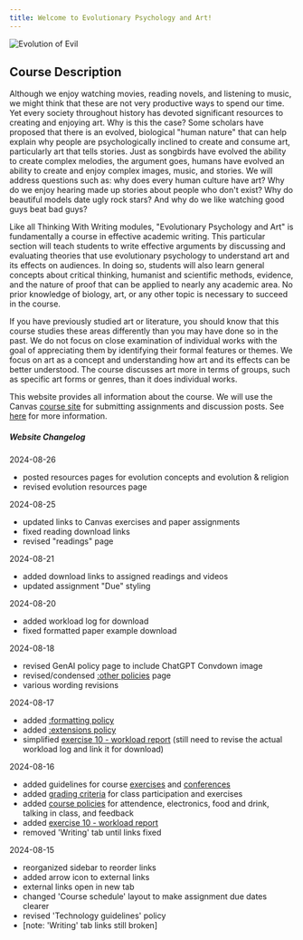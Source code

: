 ```yaml
---
title: Welcome to Evolutionary Psychology and Art!
---
```


<img src="/images/evolution_of_evil.jpg" alt="Evolution of Evil" />

## Course Description

Although we enjoy watching movies, reading novels, and listening to music, we might think that these are not very productive ways to spend our time. Yet every society throughout history has devoted significant resources to creating and enjoying art. Why is this the case? Some scholars have proposed that there is an evolved, biological "human nature" that can help explain why people are psychologically inclined to create and consume art, particularly art that tells stories. Just as songbirds have evolved the ability to create complex melodies, the argument goes, humans have evolved an ability to create and enjoy complex images, music, and stories. We will address questions such as: why does every human culture have art? Why do we enjoy hearing made up stories about people who don't exist? Why do beautiful models date ugly rock stars? And why do we like watching good guys beat bad guys?

Like all Thinking With Writing modules, "Evolutionary Psychology and Art" is fundamentally a course in effective academic writing. This particular section will teach students to write effective arguments by discussing and evaluating theories that use evolutionary psychology to understand art and its effects on audiences. In doing so, students will also learn general concepts about critical thinking, humanist and scientific methods, evidence, and the nature of proof that can be applied to nearly any academic area. No prior knowledge of biology, art, or any other topic is necessary to succeed in the course.

If you have previously studied art or literature, you should know that this course studies these areas differently than you may have done so in the past. We do not focus on close examination of individual works with the goal of appreciating them by identifying their formal features or themes. We focus on art as a concept and understanding how art and its effects can be better understood. The course discusses art more in terms of groups, such as specific art forms or genres, than it does individual works.

This website provides all information about the course. We will use the Canvas [course site](https://canvas.nus.edu.sg/courses/66393) for submitting assignments and discussion posts. See [here](/policies/tech-guidelines/) for more information.

##### Website Changelog

2024-08-26

- posted resources pages for evolution concepts and evolution & religion
- revised evolution resources page

2024-08-25

- updated links to Canvas exercises and paper assignments
- fixed reading download links
- revised "readings" page

2024-08-21

- added download links to assigned readings and videos
- updated assignment "Due" styling

2024-08-20

- added workload log for download
- fixed formatted paper example download

2024-08-18

- revised GenAI policy page to include ChatGPT Convdown image
- revised/condensed [:other policies](course-ntw2029/policies/policies) page
- various wording revisions

2024-08-17

- added [:formatting policy](course-ntw2029/policies/formatting)
- added [:extensions policy](course-ntw2029/policies/extensions)
- simplified [exercise 10 - workload report](course-ntw2029/exercises/e10-workload) (still need to revise the actual workload log and link it for download)

2024-08-16

- added guidelines for course [exercises](course-ntw2029/exercises/guidelines) and [conferences](course-ntw2029/general-info/conferences)
- added [grading criteria](course-ntw2029/policies/grading) for class participation and exercises
- added [course policies](course-ntw2029/policies/policies) for attendence, electronics, food and drink, talking in class, and feedback
- added [exercise 10 - workload report](course-ntw2029/exercises/e10-workload)
- removed 'Writing' tab until links fixed

2024-08-15

- reorganized sidebar to reorder links
- added arrow icon to external links
- external links open in new tab
- changed 'Course schedule' layout to make assignment due dates clearer
- revised 'Technology guidelines' policy
- [note: 'Writing' tab links still broken]
